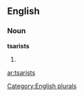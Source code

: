 
==English==

===Noun===
'''tsarists'''

# {{plural of|[[tsarist]]}}

[[Category:English plurals]]

[[ar:tsarists]]
